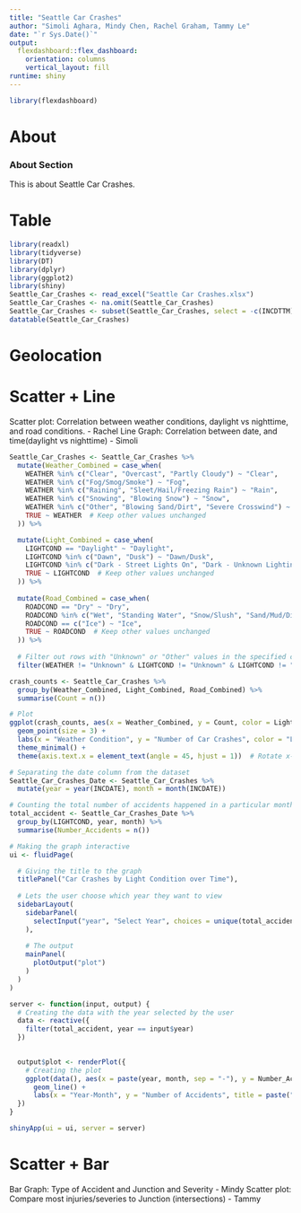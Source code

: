 ```yaml
---
title: "Seattle Car Crashes"
author: "Simoli Aghara, Mindy Chen, Rachel Graham, Tammy Le"
date: "`r Sys.Date()`"
output: 
  flexdashboard::flex_dashboard:
    orientation: columns
    vertical_layout: fill
runtime: shiny
---
```


```r
library(flexdashboard)
```


About
===================================== 

### About Section

This is about Seattle Car Crashes. 

Table
===================================== 

```r
library(readxl)
library(tidyverse)
library(DT)
library(dplyr)
library(ggplot2)
library(shiny)
Seattle_Car_Crashes <- read_excel("Seattle Car Crashes.xlsx")
Seattle_Car_Crashes <- na.omit(Seattle_Car_Crashes)
Seattle_Car_Crashes <- subset(Seattle_Car_Crashes, select = -c(INCDTTM))
datatable(Seattle_Car_Crashes)

```


Geolocation
===================================== 

Scatter + Line
===================================== 

Scatter plot: Correlation between weather conditions, daylight vs nighttime, and road conditions. - Rachel 
Line Graph: Correlation between date, and time(daylight vs nighttime) - Simoli

```r
Seattle_Car_Crashes <- Seattle_Car_Crashes %>%
  mutate(Weather_Combined = case_when(
    WEATHER %in% c("Clear", "Overcast", "Partly Cloudy") ~ "Clear",
    WEATHER %in% c("Fog/Smog/Smoke") ~ "Fog",
    WEATHER %in% c("Raining", "Sleet/Hail/Freezing Rain") ~ "Rain",
    WEATHER %in% c("Snowing", "Blowing Snow") ~ "Snow",
    WEATHER %in% c("Other", "Blowing Sand/Dirt", "Severe Crosswind") ~ "Other",
    TRUE ~ WEATHER  # Keep other values unchanged
  )) %>%

  mutate(Light_Combined = case_when(
    LIGHTCOND == "Daylight" ~ "Daylight",
    LIGHTCOND %in% c("Dawn", "Dusk") ~ "Dawn/Dusk",
    LIGHTCOND %in% c("Dark - Street Lights On", "Dark - Unknown Lighting", "Dark - Street Lights Off", "Dark - No Street Lights") ~ "Dark",
    TRUE ~ LIGHTCOND  # Keep other values unchanged
  )) %>%
  
  mutate(Road_Combined = case_when(
    ROADCOND == "Dry" ~ "Dry",
    ROADCOND %in% c("Wet", "Standing Water", "Snow/Slush", "Sand/Mud/Dirt", "Oil") ~ "Wet",
    ROADCOND == c("Ice") ~ "Ice",
    TRUE ~ ROADCOND  # Keep other values unchanged
  )) %>%
  
  # Filter out rows with "Unknown" or "Other" values in the specified columns
  filter(WEATHER != "Unknown" & LIGHTCOND != "Unknown" & LIGHTCOND != "Other" & ROADCOND != "Unknown" & ROADCOND != "Other")

crash_counts <- Seattle_Car_Crashes %>%
  group_by(Weather_Combined, Light_Combined, Road_Combined) %>%
  summarise(Count = n())

# Plot
ggplot(crash_counts, aes(x = Weather_Combined, y = Count, color = Light_Combined, shape = Road_Combined)) +
  geom_point(size = 3) +
  labs(x = "Weather Condition", y = "Number of Car Crashes", color = "Light Condition", shape = "Road Condition") +
  theme_minimal() +
  theme(axis.text.x = element_text(angle = 45, hjust = 1))  # Rotate x-axis labels for better readability

```

```r
# Separating the date column from the dataset
Seattle_Car_Crashes_Date <- Seattle_Car_Crashes %>%
  mutate(year = year(INCDATE), month = month(INCDATE))

# Counting the total number of accidents happened in a particular month
total_accident <- Seattle_Car_Crashes_Date %>%
  group_by(LIGHTCOND, year, month) %>%
  summarise(Number_Accidents = n())

# Making the graph interactive
ui <- fluidPage(

  # Giving the title to the graph
  titlePanel("Car Crashes by Light Condition over Time"),
  
  # Lets the user choose which year they want to view
  sidebarLayout(
    sidebarPanel(
      selectInput("year", "Select Year", choices = unique(total_accident$year))
    ),
    
    # The output
    mainPanel(
      plotOutput("plot")
    )
  )
)

server <- function(input, output) {
  # Creating the data with the year selected by the user
  data <- reactive({
    filter(total_accident, year == input$year)
  })
  

  output$plot <- renderPlot({
    # Creating the plot
    ggplot(data(), aes(x = paste(year, month, sep = "-"), y = Number_Accidents, group = LIGHTCOND, color = LIGHTCOND)) +
      geom_line() +
      labs(x = "Year-Month", y = "Number of Accidents", title = paste("Car Crashes by Light Condition in", input$year))
  })
}

shinyApp(ui = ui, server = server)
```

Scatter + Bar
===================================== 

Bar Graph: Type of Accident and Junction and Severity - Mindy
Scatter plot: Compare most injuries/severies to Junction (intersections) - Tammy 
